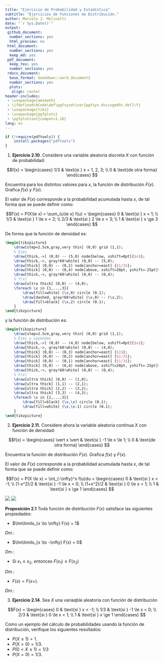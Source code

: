 ```yaml
---
title: "Ejercicio de Probabilidad y Estadística"
subtitle: "Ejercicios de Funciones de Distribución."
author: Marcelo J. Molinatti
date: "`r Sys.Date()`"
output:
 github_document:
  number_sections: yes
  html_preview: no
 html_document:
  number_sections: yes
  keep_md: yes
 pdf_document:
  keep_tex: yes
  number_sections: yes
 rdocx_document:
  base_format: bookdown::word_document2
  number_sections: yes
  plots:
   align: center
header-includes:
 - \usepackage{amsmath}
 - \ifdefined\HCode\def\pgfsysdriver{pgfsys-dvisvgm4ht.def}\fi
 - \usepackage{tikz}
 - \usepackage{pgfplots}
 - \pgfplotsset{compat=1.16}
lang: es
---
```


```r
if (!require(pdftools)) {
    install.packages("pdftools")
}
```

1. **Ejercicio 2.10**. Considere una variable aleatoria discreta $X$ con función de probabilidad:

$$f(x) = 
    \begin{cases}
        1/3 & \text{si } x = 1, 2, 3; \\
        0   & \text{de otra forma} 
    \end{cases}
$$

Encuentra para los distintos valores para $x$, la función de distribución $F(x)$. Grafica $f(x)$ y  $F(x)$.

El valor de $F(x)$ corresponde a la probabilidad acumulada hasta $x$, de tal forma que se puede definir como:

$$F(x) = P(X\le x) = \sum_{u\le x} f(u) = 
    \begin{cases}
        0 & \text{si } x < 1; \\
        1/3 & \text{si } 1 \le x < 2; \\
        2/3 & \text{si } 2 \le x < 3; \\
        1 & \text{si } x \ge 3
    \end{cases}
$$

De forma que la función de densidad es:

```tikz
\begin{tikzpicture}
    \draw[step=2.5cm,gray,very thin] (0,0) grid (1,1);
    % Ejes
    \draw[thick,->] (0,0) -- (5,0) node[below, xshift=0pt]{$x$};
    \draw[thick,->, gray!60!white] (0,0) -- (5,0);
    \draw[thick] (0,0) -- (0,2) node[anchor=east] {$1/3$};
    \draw[thick] (0,0) -- (0,4) node[above, xshift=20pt, yshift=-25pt]{$f(x)$};
    \draw[thick,->, gray!60!white] (0,0) -- (0,4);
    % f(x)
    \draw[ultra thick] (0,0) -- (4,0);
    \foreach \x in {1,...,3}{
        \draw[fill=white] (\x,0) circle (0.1);
        \draw[dashed, gray!60!white] (\x,0) -- (\x,2);
        \draw[fill=black] (\x,2) circle (0.1);
    }
\end{tikzpicture}
```

y la función de distribución es:

```tikz
\begin{tikzpicture}
    \draw[step=2.5cm,gray,very thin] (0,0) grid (1,1);
    % Ejes y Leyendas
    \draw[thick,->] (0,0) -- (4,0) node[below, xshift=0pt]{$x$};
    \draw[thick,->, gray!60!white] (0,0) -- (4,0);
    \draw[thick] (0,0) -- (0,3) node[anchor=east] {$1$};
    \draw[thick] (0,0) -- (0,2) node[anchor=east] {$2/3$};
    \draw[thick] (0,0) -- (0,1) node[anchor=east] {$1/3$};
    \draw[thick] (0,0) -- (0,4) node[above, xshift=20pt, yshift=-25pt]{$F(x)$};
    \draw[thick,->, gray!60!white] (0,0) -- (0,4);
    % F(x)
    \draw[ultra thick] (0,0) -- (1,0);
    \draw[ultra thick] (1,1) -- (2,1);
    \draw[ultra thick] (2,2) -- (3,2);
    \draw[ultra thick] (3,3) -- (4,3);
    \foreach \x in {1,...,3}{
        \draw[fill=black] (\x,\x) circle (0.1);
        \draw[fill=white] (\x,\x-1) circle (0.1);
    }
\end{tikzpicture}
```

2. **Ejercicio 2.11.** Considere ahora la variable aleatoria continua $X$ con función de densidad:

$$f(x) = 
    \begin{cases}
        \vert x \vert & \text{si } -1 \le x \le 1; \\
        0   & \text{de otra forma}
    \end{cases}
$$

Encuentra la función de distribución $F(x)$. Grafica $f(x)$ y $F(x)$.

El valor de $F(x)$ corresponde a la probabilidad acumulada hasta $x$, de tal forma que se puede definir como:

$$F(x) = P(X \le x) = \int_{-\infty}^x f(u)du = 
    \begin{cases}
        0 & \text{si } x < -1; \\
        (1-x^2)/2 & \text{si } -1 \le x < 0; \\
        (1+x^2)/2 & \text{si } 0 \le x < 1; \\
        1 & \text{si } x \ge 1
    \end{cases}
$$

![](./e02-PE_files/figure-html/e02-PE-E2-11-0.png) ![](./e02-PE_files/figure-html/e02-PE-E2-11-1.png)

**Proposición 2.1** Toda función de distribución $F(x)$ satisface las siguientes propiedades:

* $\lim\limits_{x \to \infty} F(x) = 1$

_Dm._: 

* $\lim\limits_{x \to -\infty} F(x) = 0$

_Dm._: 

* Si $x_1 \le x_2$, entonces $F(x_1) \le F(x_2)$

_Dm._: 

* $F(x) = F(x+)$.

_Dm._: 

3. **Ejercicio 2.14**. Sea $X$ una variaqble aleatoria con función de distribución 

$$F(x) = 
    \begin{cases}
        0 & \text{si } x < -1; \\
        1/3 & \text{si } -1 \le x < 0; \\
        2/3 & \text{si } 0 \le x < 1; \\
        1 & \text{si } x \ge 1
    \end{cases}
$$

Como un ejemplo del cálculo de probabilidades usando la función de distribución, verifique los siguientes resultados:

* $P(X \le 1) = 1$.
* $P(X > 0) = 1/3$.
* $P(0 < X \le 1) = 1/3$
* $P(X = 0) = 1/3$.